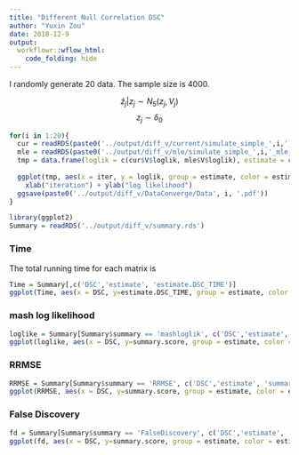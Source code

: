 ```yaml
---
title: "Different Null Correlation DSC"
author: "Yuxin Zou"
date: 2018-12-9
output: 
  workflowr::wflow_html:
    code_folding: hide
---
```


I randomly generate 20 data. The sample size is 4000.

$$
\hat{z}_j|z_j \sim N_{5}(z_j, V_j)
$$
$$
z_j \sim \delta_{0}
$$

```r
for(i in 1:20){
  cur = readRDS(paste0('../output/diff_v/current/simulate_simple_',i,'_current_1.rds'))
  mle = readRDS(paste0('../output/diff_v/mle/simulate_simple_',i,'_mle_1.rds'))
  tmp = data.frame(loglik = c(cur$V$loglik, mle$V$loglik), estimate = c(rep('current', length(cur$V$loglik)), rep('mle', length(mle$V$loglik))), iter = c(1:length(cur$V$loglik), 1:length(mle$V$loglik)))
  
  ggplot(tmp, aes(x = iter, y = loglik, group = estimate, color = estimate)) + geom_line() + ggtitle(paste0("Data ", i)) +
    xlab("iteration") + ylab("log likelihood")
  ggsave(paste0('../output/diff_v/DataConverge/Data', i, '.pdf'))
}
```

```r
library(ggplot2)
Summary = readRDS('../output/diff_v/summary.rds')
```

### Time

The total running time for each matrix is
```r
Time = Summary[,c('DSC','estimate', 'estimate.DSC_TIME')]
ggplot(Time, aes(x = DSC, y=estimate.DSC_TIME, group = estimate, color = estimate)) + geom_line()
```


### mash log likelihood

```r
loglike = Summary[Summary$summary == 'mashloglik', c('DSC','estimate', 'summary.score', 'summary')]
ggplot(loglike, aes(x = DSC, y=summary.score, group = estimate, color = estimate)) + geom_line()
```

### RRMSE

```r
RRMSE = Summary[Summary$summary == 'RRMSE', c('DSC','estimate', 'summary.score', 'summary')]
ggplot(RRMSE, aes(x = DSC, y=summary.score, group = estimate, color = estimate)) + geom_line()
```

### False Discovery

```r
fd = Summary[Summary$summary == 'FalseDiscovery', c('DSC','estimate', 'summary.score', 'summary')]
ggplot(fd, aes(x = DSC, y=summary.score, group = estimate, color = estimate)) + geom_line()
```

